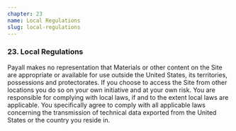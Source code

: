 ```yaml
---
chapter: 23
name: Local Regulations
slug: local-regulations
---
```


### 23. Local Regulations

Payall makes no representation that Materials or other content on the Site are appropriate or available for use outside the United States, its territories, possessions and protectorates. If you choose to access the Site from other locations you do so on your own initiative and at your own risk. You are responsible for complying with local laws, if and to the extent local laws are applicable. You specifically agree to comply with all applicable laws concerning the transmission of technical data exported from the United States or the country you reside in.
